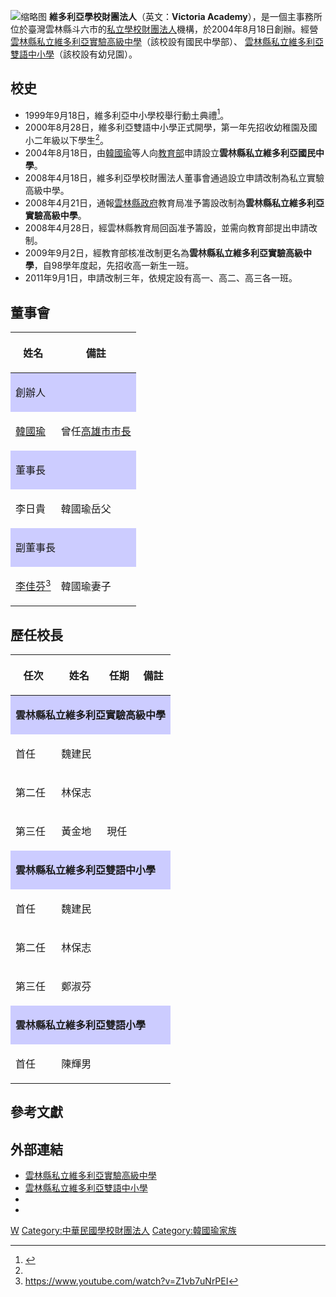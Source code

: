 {{expand|time=2011-06-16T05:39:11+00:00}}
{{Infobox School
|name           = 維多利亞學校財團法人
|other_name     = Victoria Academy
|image          = File:維多利亞雙語學校.jpg
|motto          = 
|established    = 2004年8月18日（{{age in years and days|2004|8|18|age=no}}）
|type           = 私立高級中學、私立國民中學、私立國民小學
|affiliation    = 
|district       = {{ROC-TW}}[[雲林縣|雲林縣]][[斗六市|斗六市]]
|grades         = 幼兒園－高中三年級
|principal      = [[黃金地|黃金地]]（中小學總校長）<br>[[王秀雲|王秀雲]]（中學校長）<br>[[鄭淑芬|鄭淑芬]]（小學校長）
|provost        = [[林朱蚶|林朱蚶]]（中學副校長）
|head_label     = 創辦人 
|head           = [[韓國瑜|韓國瑜]]<br>[[李佳芬|李佳芬]]
|free_label2    = 
|free_text2     = 
|address        = 640雲林縣斗六市鎮南路1110號
|website        =[http://www.victoria.ylc.edu.tw www.victoria.ylc.edu.tw]
}}
[[File:維多利亞雙語中小學.jpg|缩略图]]
'''維多利亞學校財團法人'''（英文：'''Victoria Academy'''），是一個主事務所位於臺灣雲林縣斗六市的[[私立學校|私立學校]][[財團法人|財團法人]]機構，於2004年8月18日創辦。經營[[雲林縣私立維多利亞實驗高級中學|雲林縣私立維多利亞實驗高級中學]]（該校設有國民中學部）、 [[雲林縣私立維多利亞雙語中小學|雲林縣私立維多利亞雙語中小學]]（該校設有幼兒園）。

==校史==
*1999年9月18日，維多利亞中小學校舉行動土典禮<ref name="#1">{{cite|url=http://www.victoria.ylc.edu.tw/31Faith/%BD%C6%BBs%20-31index4d.html|title=維多利亞中小學校 大事記要|3=|accessdate=2018-11-29|archive-date=2019-04-06|archive-url=https://web.archive.org/web/20190406212455/http://www.victoria.ylc.edu.tw/31Faith/%BD%C6%BBs%20-31index4d.html|dead-url=yes}}</ref>。
*2000年8月28日，維多利亞雙語中小學正式開學，第一年先招收幼稚園及國小二年級以下學生<ref name="#1"/>。
*2004年8月18日，由[[韓國瑜|韓國瑜]]等人向[[中華民國教育部|教育部]]申請設立'''雲林縣私立維多利亞國民中學'''。
*2008年4月18日，維多利亞學校財團法人董事會通過設立申請改制為私立實驗高級中學。
*2008年4月21日，通報[[雲林縣政府|雲林縣政府]]教育局准予籌設改制為'''雲林縣私立維多利亞實驗高級中學'''。
*2008年4月28日，經雲林縣教育局回函准予籌設，並需向教育部提出申請改制。
*2009年9月2日，經教育部核准改制更名為'''雲林縣私立維多利亞實驗高級中學'''，自98學年度起，先招收高一新生一班。
*2011年9月1日，申請改制三年，依規定設有高一、高二、高三各一班。

==董事會==
{| class="wikitable"
|-
! 姓名 !! 備註
|-
!colspan="2" style="background: #ccf;"|創辦人
|-
|[[韓國瑜|韓國瑜]]||曾任[[高雄市市長|高雄市市長]]
|-
!colspan="2" style="background: #ccf;"|董事長
|-
|李日貴||韓國瑜岳父
|-
!colspan="2" style="background: #ccf;"|副董事長
|-
|[[李佳芬|李佳芬]]<ref>https://www.youtube.com/watch?v=Z1vb7uNrPEI</ref>||韓國瑜妻子
|}

==歷任校長==
{| class="wikitable"
|-
! 任次 !! 姓名 !! 任期 !!備註
|-
! colspan="4" style="background: #ccf;" |'''雲林縣私立維多利亞實驗高級中學'''
|-
|首任||魏建民||||
|-
|第二任||林保志||||
|-
|第三任||黃金地||現任||
|-
! colspan="4" style="background: #ccf;" |'''雲林縣私立維多利亞雙語中小學'''
|-
|首任||魏建民||||
|-
|第二任||林保志||||
|-
|第三任||鄭淑芬||||
|-
! colspan="4" style="background: #ccf;" |'''雲林縣私立維多利亞雙語小學'''
|-
|首任||陳輝男||||
|}

== 參考文獻 ==
{{reflist}}

== 外部連結 ==
*[https://sites.google.com/a/victoria.ylc.edu.tw/senior/home 雲林縣私立維多利亞實驗高級中學] {{Wayback|url=https://sites.google.com/a/victoria.ylc.edu.tw/senior/home |date=20170118034219 }}{{zh-tw}}
*[https://sites.google.com/a/victoria.ylc.edu.tw/elementary/ 雲林縣私立維多利亞雙語中小學] {{Wayback|url=https://sites.google.com/a/victoria.ylc.edu.tw/elementary/ |date=20170118034233 }}{{zh-tw}}
*{{facebook|victoria.academy|維多利亞雙語中小學 Victoria Academy}}
*{{youtube|user=Victoria5378899|Victoria Academy}}

{{韓國瑜}}

[[Category:雲林縣教育|W]]
[[Category:中華民國學校財團法人|Category:中華民國學校財團法人]]
[[Category:韓國瑜家族|Category:韓國瑜家族]]
